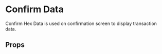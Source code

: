 
# Confirm Data

Confirm Hex Data is used on confirmation screen to display transaction data.

<Canvas>
  <Story id="components-app-ConfirmHexData--default-story" />
  <Story id="components-app-ConfirmHexData--data-hex-component-story" />
</Canvas>

## Props

<ArgsTable of={ConfirmHexData} />
